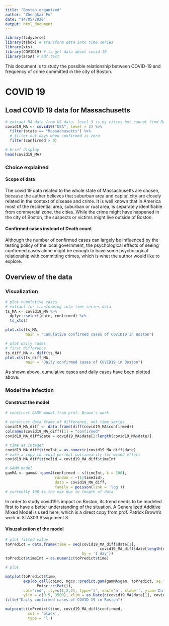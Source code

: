 ```yaml
---
title: "Boston organized"
author: "Zhengkai Fu"
date: "14/05/2020"
output: html_document
---
```

```r
library(tidyverse)
library(tsbox) # transform data into time series
library(xts)
library(COVID19) # to get data about covid 19
library(aTSA) # adf.test
```

This document is to study the possible relationship between COVID-19 and frequency of crime committed in the city of Boston.

# COVID 19

## Load COVID 19 data for Massachusetts
```r
# extract MA data from US data. level 3 is by cities but cannot find Boston.
covid19_MA <- covid19("USA", level = 2) %>%
  filter(state == "Massachusetts") %>%
  # filter out days when confirmed is zero
  filter(confirmed > 0)

# brief display
head(covid19_MA)
```
### Choice explained

#### Scope of data

The covid 19 data related to the whole state of Massachusetts are chosen, because the auther believes that suburban area and capital city are closely related in the context of disease and crime. It is well known that in America most of the residential area, suburban or rual area, is separately identifiable from commercial zone, the cities. While the crime might have happened in the city of Boston, the suspects or victims might live outside of Boston.

#### Confirmed cases instead of Death count

Although the number of confirmed cases can largely be influenced by the testing policy of the local government, the psychological effects of seeing confirmed cases alone might be enough to have some psychological relationship with committing crimes, which is what the author would like to explore.

## Overview of the data
### Visualization
```r
# plot cumulative cases
# extract for tranforming into time series data
ts_MA <- covid19_MA %>% 
  dplyr::select(date, confirmed) %>%
  ts_xts()

plot.xts(ts_MA,
         main = "Cumulative confirmed cases of COVID19 in Boston")

# plot daily cases
# first difference
ts_diff_MA <- diff(ts_MA)
plot.xts(ts_diff_MA,
         main = "Daily confirmed cases of COVID19 in Boston")
```

As shown above, cumulative cases and daily cases have been plotted above.

### Model the infection
#### Construct the model
```r
# construct GAMM model from prof. Brown's work

# construct data frame of difference, not time series
covid19_MA_diff <- data.frame(diff(covid19_MA$confirmed))
colnames(covid19_MA_diff)[1] = "confirmed"
covid19_MA_diff$date = covid19_MA$date[2:length(covid19_MA$date)]

# time as integer
covid19_MA_diff$timeInt = as.numeric(covid19_MA_diff$date)
# make a copy to avoid perfect collinearity for mixed effect
covid19_MA_diff$timeIid = covid19_MA_diff$timeInt

# GAMM model
gamMA <- gamm4::gamm4(confirmed ~ s(timeInt, k = 100), 
                      random = ~(1|timeIid),
                      data = covid19_MA_diff,
                      family = poisson(link = 'log'))
# currently 100 is the max due to length of data
```

In order to study covid19's impact on Boston, its trend needs to be modeled first to have a better understanding of the situation. A Generalized Additive Mixed Model is used here, which is a direct copy from prof. Patrick Brown's work in STA303 Assignment 3.

#### Visuzalization of the model
```r
# plot fitted value
toPredict = data.frame(time = seq(covid19_MA_diff$date[1], 
                                          covid19_MA_diff$date[length(covid19_MA_diff$date)],
                                  by = '1 day'))
toPredict$timeInt = as.numeric(toPredict$time)

# plot

matplot(toPredict$time, 
        exp(do.call(cbind, mgcv::predict.gam(gamMA$gam, toPredict, se.fit=TRUE)) %*% 
              Pmisc::ciMat()), 
        col='red', lty=c(1,2,2), type='l', xaxt='n', xlab='', ylab='Daliy Confirmed cases', 
        ylim = c(0.5, 3500), xlim = as.Date(c(covid19_MA$date[1], covid19_MA$date[length(covid19_MA$date)])))
title("Daily confirmed cases of COVID 19 in Boston")

matpoints(toPredict$time, covid19_MA_diff$confirmed, 
          col = 'black',
          type = 'l')
```
